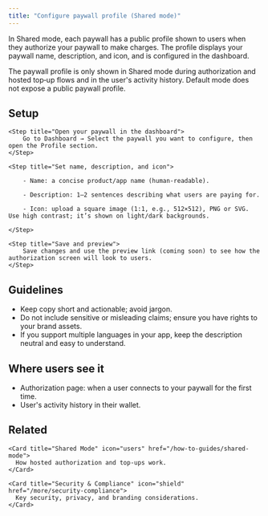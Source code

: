 ```yaml
---
title: "Configure paywall profile (Shared mode)"
---
```


In Shared mode, each paywall has a public profile shown to users when they authorize your paywall to make charges. The profile displays your paywall name, description, and icon, and is configured in the dashboard.

<Info>
  The paywall profile is only shown in Shared mode during authorization and
  hosted top‑up flows and in the user's activity history. Default mode does not
  expose a public paywall profile.
</Info>

## Setup

<Steps>

    <Step title="Open your paywall in the dashboard">
    	Go to Dashboard → Select the paywall you want to configure, then open the Profile section.
    </Step>

    <Step title="Set name, description, and icon">

    	- Name: a concise product/app name (human‑readable).

    	- Description: 1–2 sentences describing what users are paying for.

    	- Icon: upload a square image (1:1, e.g., 512×512), PNG or SVG. Use high contrast; it’s shown on light/dark backgrounds.

    </Step>

    <Step title="Save and preview">
    	Save changes and use the preview link (coming soon) to see how the authorization screen will look to users.
    </Step>

</Steps>

## Guidelines

- Keep copy short and actionable; avoid jargon.
- Do not include sensitive or misleading claims; ensure you have rights to your brand assets.
- If you support multiple languages in your app, keep the description neutral and easy to understand.

## Where users see it

- Authorization page: when a user connects to your paywall for the first time.
- User's activity history in their wallet.

## Related

<Columns cols={2}>
  
    <Card title="Shared Mode" icon="users" href="/how-to-guides/shared-mode">
      How hosted authorization and top‑ups work.
    </Card>
  
    <Card title="Security & Compliance" icon="shield" href="/more/security-compliance">
      Key security, privacy, and branding considerations.
    </Card>

</Columns>
